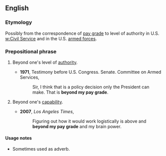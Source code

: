 ==English==

===Etymology===
Possibly from the correspondence of [[pay grade]] to level of authority in U.S. [[w:Civil Service]] and in the U.S. [[armed forces]].

===Prepositional phrase===
{{en-PP|[[beyond]] one's [[pay]] [[grade]]}}

# {{idiomatic}} Beyond one's level of [[authority]].
#* '''1971''', Testimony before U.S. Congress. Senate. Committee on Armed Services,
#*: Sir, I think that is a policy decision only the President can make. That is '''beyond my pay grade'''.
# {{idiomatic}} Beyond one's [[capability]].
#* '''2007''', ''Los Angeles Times'',
#*: Figuring out how it would work logistically is above and '''beyond my pay grade''' and my brain power.

====Usage notes====
* Sometimes used as adverb.